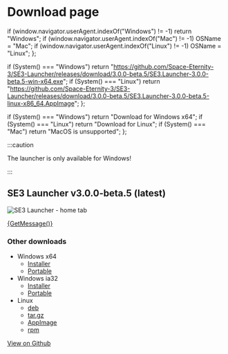 # Download page

  if (window.navigator.userAgent.indexOf("Windows") != -1) return "Windows";
  if (window.navigator.userAgent.indexOf("Mac") != -1) OSName = "Mac";
  if (window.navigator.userAgent.indexOf("Linux") != -1) OSName = "Linux";
};

  if (System() === "Windows")
    return "https://github.com/Space-Eternity-3/SE3-Launcher/releases/download/3.0.0-beta.5/SE3.Launcher-3.0.0-beta.5-win-x64.exe";
  if (System() === "Linux")
    return "https://github.com/Space-Eternity-3/SE3-Launcher/releases/download/3.0.0-beta.5/SE3.Launcher-3.0.0-beta.5-linux-x86_64.AppImage";
};

  if (System() === "Windows") return "Download for Windows x64";
  if (System() === "Linux") return "Download for Linux";
  if (System() === "Mac") return "MacOS is unsupported";
};

:::caution

The launcher is only available for Windows!

:::

## SE3 Launcher v3.0.0-beta.5 (latest)

![SE3 Launcher - home tab](https://user-images.githubusercontent.com/81181783/185487380-715fa7d4-40d1-448e-8cf6-5b145e575505.png)

<a className="download-button" href={DownloadLink()}>
  {GetMessage()}
</a>



### Other downloads

- Windows x64
  - [Installer](https://github.com/Space-Eternity-3/SE3-Launcher/releases/download/3.0.0-beta.5/SE3.Launcher-3.0.0-beta.5-win-x64.exe)
  - [Portable](https://github.com/Space-Eternity-3/SE3-Launcher/releases/download/3.0.0-beta.5/SE3.Launcher-3.0.0-beta.5-win-x64.zip)
- Windows ia32
  - [Installer](https://github.com/Space-Eternity-3/SE3-Launcher/releases/download/3.0.0-beta.5/SE3.Launcher-3.0.0-beta.5-win-ia32.exe)
  - [Portable](https://github.com/Space-Eternity-3/SE3-Launcher/releases/download/3.0.0-beta.5/SE3.Launcher-3.0.0-beta.5-win-ia32.zip)
- Linux
  - [deb](https://github.com/Space-Eternity-3/SE3-Launcher/releases/download/3.0.0-beta.5/SE3.Launcher-3.0.0-beta.5-linux-amd64.deb)
  - [tar.gz](https://github.com/Space-Eternity-3/SE3-Launcher/releases/download/3.0.0-beta.5/SE3.Launcher-3.0.0-beta.5-linux-x64.tar.gz)
  - [AppImage](https://github.com/Space-Eternity-3/SE3-Launcher/releases/download/3.0.0-beta.5/SE3.Launcher-3.0.0-beta.5-linux-x86_64.AppImage)
  - [rpm](https://github.com/Space-Eternity-3/SE3-Launcher/releases/download/3.0.0-beta.5/SE3.Launcher-3.0.0-beta.5-linux-x86_64.rpm)

[View on Github](https://github.com/Space-Eternity-3/SE3-Launcher)
